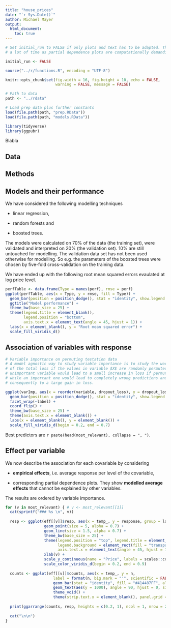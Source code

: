 ---
title: "house_prices"
date: "`r Sys.Date()`"
author: Michael Mayer
output:
  html_document:
    toc: true
---

```{r setup, warning = FALSE, message = FALSE, echo = FALSE}
# Set initial_run to FALSE if only plots and text has to be adapted. This will save
# a lot of time as partial dependence plots are computationally demanding to calculate.

initial_run <- FALSE

source("../r/functions.R", encoding = "UTF-8")

knitr::opts_chunk$set(fig.width = 16, fig.height = 10, echo = FALSE, 
                      warning = FALSE, message = FALSE) 

# Path to data
path <- "../rdata"

# Load prep data plus further constants
load(file.path(path, "prep.RData"))
load(file.path(path, "models.RData"))

library(tidyverse)
library(ggpubr)

```

Blabla

## Data



## Methods

## Models and their performance

We have considered the following modelling techniques

- linear regression,

- random forests and

- boosted trees.

The models were calculated on 70% of the data (the training set), were validated and interpreted on 20% (the validation set). 10% are still untouched for modelling. The validation data set has not been used otherwise for modelling. So e.g. the parameters of the boosted trees were chosen by five-fold cross-validation on the training data.

We have ended up with the following root mean squared errors evaulated at log price level. 

```{r}
perfTable <- data.frame(Type = names(perf), rmse = perf)
ggplot(perfTable, aes(x = Type, y = rmse, fill = Type)) + 
  geom_bar(position = position_dodge(), stat = "identity", show.legend = FALSE) +
  ggtitle("Model performance") + 
  theme_bw(base_size = 25) +
  theme(legend.title = element_blank(), 
        legend.position = "bottom", 
        axis.text.x = element_text(angle = 45, hjust = 1)) +
  labs(x = element_blank(), y = "Root mean squared error") +
  scale_fill_viridis_d()
```



## Association of variables with response


```{r}
# Variable importance on permuting testation data
# A model agnostic way to study variable importance is to study the worsening 
# of the total loss if the values in variable $X$ are randomly permuted. 
# unimportant variable would lead to a small increase in loss if permuted, 
# while an important one would lead to completely wrong predictions and, 
# consequently to a large gain in loss.

ggplot(varImp, aes(x = reorder(variable, dropout_loss), y = dropout_loss, fill = label)) + 
  geom_bar(position = position_dodge(), stat = "identity", show.legend = FALSE) +
  facet_wrap(~label) +
  coord_flip() +
  theme_bw(base_size = 25) +
  theme(axis.text.x = element_blank()) +
  labs(x = element_blank(), y = element_blank()) +
  scale_fill_viridis_d(begin = 0.2, end = 0.7)
```

Best predictors are `r paste(head(most_relevant), collapse = ", ")`.

## Effect per variable

We now describe the association for each covariable by considering

- **empirical effects**, i.e. average response per level of the covariable,

- corresponding partial dependence plots. They show **modelled average effects** that cannot be explained by other variables.

The results are ordered by variable importance.

```{r, results = "asis"}

for (v in most_relevant) { # v <- most_relevant[[1]]
  cat(sprintf("### %s \n", v))
  
  resp <- ggplot(eff[[v]]$resp, aes(x = temp_, y = response, group = label, color =label)) +
                 geom_point(size = 5, alpha = 0.7) +
                 geom_line(size = 1.5, alpha = 0.7) +
                 theme_bw(base_size = 25) +
                 theme(legend.position = "top", legend.title = element_blank(),
                       legend.background = element_rect(fill = "transparent"),
                       axis.text.x = element_text(angle = 45, hjust = 1, vjust = 1)) +
                 xlab(v) +
                 scale_y_continuous(name = "Price", labels = scales::comma) +
                 scale_color_viridis_d(begin = 0.2, end = 0.9)
  
  counts <- ggplot(eff[[v]]$counts, aes(x = temp_, y = n,
                     label = format(n, big.mark = "'", scientific = FALSE))) +
                     geom_bar(stat = "identity", fill = "#414487FF", alpha = 0.3) +
                     geom_text(aes(y = 1000), angle = 90, hjust = 0, size = 6) +
                     theme_void() +
                     theme(strip.text.x = element_blank(), panel.grid = element_blank())
        
  print(ggarrange(counts, resp, heights = c(0.2, 1), ncol = 1, nrow = 2, align = "v"))
  
  cat("\n\n")
}
```
